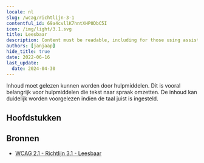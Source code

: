```yaml
---
locale: nl
slug: /wcag/richtlijn-3-1
contentful_id: 69a4cvllK7hntXHP0DbC5I
icon: /img/light/3.1.svg
title: Leesbaar
description: Content must be readable, including for those using assistive technologies.
authors: [janjaap]
hide_title: true
date: 2022-06-16
last_update:
  date: 2024-04-30
---
```


<Hero
  title="Leesbaar"
  imageSrc="/img/light/3.1.svg"
  alt="WCAG 3.1 - Logo"
  prefix="Richtlijn 3.1"
/>

Inhoud moet gelezen kunnen worden door hulpmiddelen. Dit is vooral belangrijk voor hulpmiddelen die tekst naar spraak omzetten. De inhoud kan duidelijk worden voorgelezen indien de taal juist is ingesteld.

## Hoofdstukken

<LinkList title="Hoofdstukken" isHighlighted={true}>
  <LinkListItem url="/nl/richtlijnen/wcag/succescriterium-3-1-1" title="Succescriterium 3.1.1 - Taal van de pagina" pageTitle="Taal van de pagina" shortDescription="Ensure the language is set for all content." icon="/img/light/3.1.1.svg" iconAlt="WCAG 3.1.1 - Logo"/>
  <LinkListItem url="/nl/richtlijnen/wcag/succescriterium-3-1-2" title="Succescriterium 3.1.2 - Taal van onderdelen" pageTitle="Taal van onderdelen" shortDescription="Ensure assistive technologies can switch between languages when content is written in multiple languages." icon="/img/light/3.1.2.svg" iconAlt="WCAG 3.1.2 - Logo"/>
  <LinkListItem url="/nl/richtlijnen/wcag/succescriterium-3-1-3" title="Succescriterium 3.1.3 - Ongebruikelijke woorden" pageTitle="Ongebruikelijke woorden" shortDescription="A mechanism must be available for identifying specific definitions of words or phrases used in an unusual or restricted way, including idioms and jargon." icon="/img/light/3.1.3.svg" iconAlt="WCAG 3.1.3 icon"/>
  <LinkListItem url="/nl/richtlijnen/wcag/succescriterium-3-1-4" title="Succescriterium 3.1.4 - Afkortingen" pageTitle="Afkortingen" shortDescription="A mechanism for identifying the expanded form or meaning of abbreviations must be available." icon="/img/light/3.1.4.svg" iconAlt="WCAG 3.1.4 - Image"/>
  <LinkListItem url="/nl/richtlijnen/wcag/succescriterium-3-1-5" title="Succescriterium 3.1.5 - Leesniveau" pageTitle="Leesniveau" shortDescription="Make sure a version that does not require reading ability more advanced than the lower secondary education level, is available." icon="/img/light/3.1.5.svg" iconAlt="WCAG 3.1.5 icon"/>
  <LinkListItem url="/nl/richtlijnen/wcag/succescriterium-3-1-6" title="Succescriterium 3.1.6 - Uitspraak" pageTitle="Uitspraak" shortDescription="A mechanism is available for identifying specific pronunciation of words where meaning of the  words, in context, is ambiguous without knowing the pronunciation." icon="/img/light/3.1.6.svg" iconAlt="WCAG 3.1.6 icon"/>
</LinkList>

## Bronnen

- [WCAG 2.1 - Richtlijn 3.1 - Leesbaar](https://www.w3.org/Translations/WCAG21-nl/#leesbaar)

